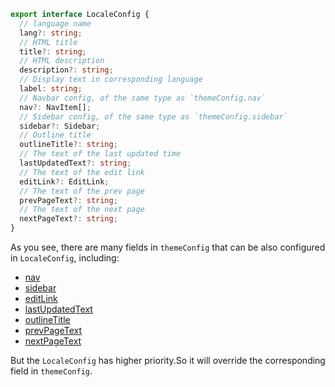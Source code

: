 ```ts
export interface LocaleConfig {
  // language name
  lang?: string;
  // HTML title
  title?: string;
  // HTML description
  description?: string;
  // Display text in corresponding language
  label: string;
  // Navbar config, of the same type as `themeConfig.nav`
  nav?: NavItem[];
  // Sidebar config, of the same type as `themeConfig.sidebar`
  sidebar?: Sidebar;
  // Outline title
  outlineTitle?: string;
  // The text of the last updated time
  lastUpdatedText?: string;
  // The text of the edit link
  editLink?: EditLink;
  // The text of the prev page
  prevPageText?: string;
  // The text of the next page
  nextPageText?: string;
}
```

As you see, there are many fields in `themeConfig` that can be also configured in `LocaleConfig`, including:

- [nav](/en/api/config-theme#nav)
- [sidebar](/en/api/config-theme#sidebar)
- [editLink](/en/api/config-theme#editlink)
- [lastUpdatedText](/en/api/config-theme#lastupdatedtext)
- [outlineTitle](/en/api/config-theme#outlinetitle)
- [prevPageText](/en/api/config-theme#prevpagetext)
- [nextPageText](/en/api/config-theme#nextpagetext)

But the `LocaleConfig` has higher priority.So it will override the corresponding field in `themeConfig`.
